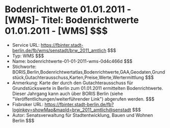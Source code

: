 # Bodenrichtwerte 01.01.2011 - [WMS]- Titel: Bodenrichtwerte 01.01.2011 - [WMS] $$$
- Service URL: https://fbinter.stadt-berlin.de/fb/wms/senstadt/brw_2011_amtlich $$$
- Typ: WMS $$$
- Name: bodenrichtwerte-01-01-2011-wms-0d4c466d $$$
- Stichworte: BORIS,Berlin,Bodenrichtwertatlas,Bodenrichtwerte,GAA,Geodaten,Grundstück,Gutachterausschuss,Karten,Preise,Werte,Wertermittlung $$$
- Anmerkung: Karte der durch den Gutachterausschuss für Grundstückswerte in Berlin zum 01.01.2011 ermittelten Bodenrichtwerte. Dieser Jahrgang kann auch über BORIS Berlin (siehe "Veröffentlichungen/weiterführender Link") abgerufen werden. $$$
- Fisbroker URL: https://fbinter.stadt-berlin.de/fb?loginkey=showMap&mapId=brw_2011_amtlich@senstadt $$$
- Autor: Senatsverwaltung für Stadtentwicklung, Bauen und Wohnen Berlin $$$
